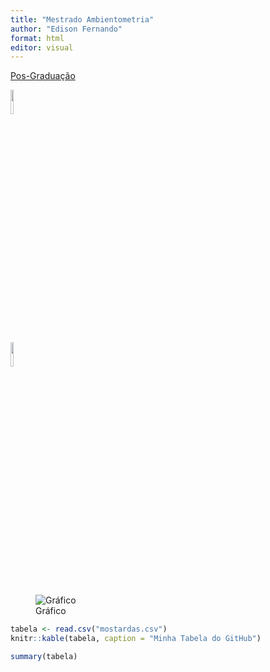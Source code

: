 ```yaml
---
title: "Mestrado Ambientometria"
author: "Edison Fernando"
format: html
editor: visual
---
```


[Pos-Graduação](https://ppgambientometria.furg.br/)

[![](https://i.pinimg.com/564x/3c/f7/94/3cf794fe42cd0b2c6d781e0e0dd6b4bb.jpg){.absolute width="10%"}](pagina3.html)

[![](https://i.pinimg.com/736x/69/f3/a1/69f3a1814bae7a531d75722d21498a77.jpg){.absolute width="10%"}](index.html)

![Gráfico](https://github.com/efsnunes/MinhaPagina/blob/main/ima_estac.png?raw=true)


```r
tabela <- read.csv("mostardas.csv")
knitr::kable(tabela, caption = "Minha Tabela do GitHub")
```
```r
summary(tabela)
```

